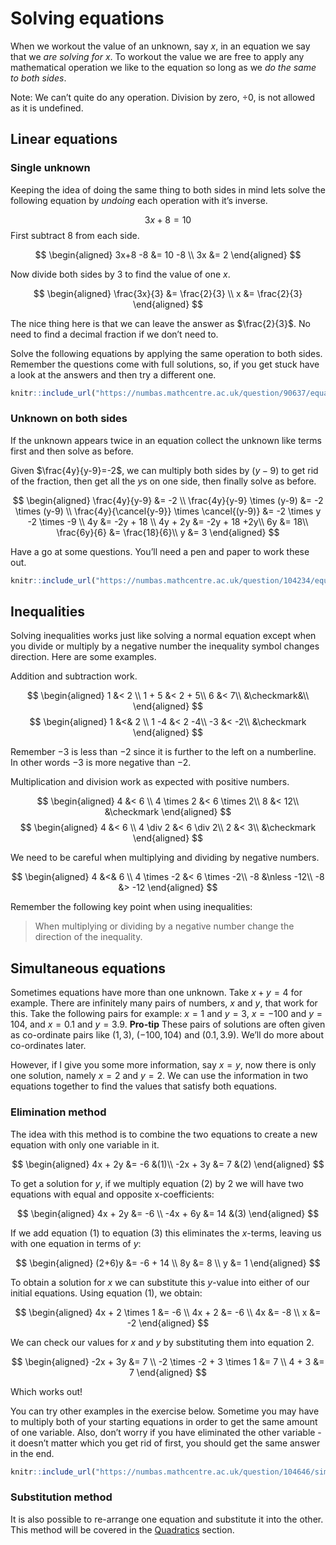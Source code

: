 # Solving equations

When we workout the value of an unknown, say $x$, in an equation we say that we *are solving for $x$*. To workout the value we are free to apply any mathematical operation we like to the equation so long as we *do the same to both sides*. 

Note: We can't quite do any operation. Division by zero, $\div 0$, is not allowed as it is undefined. 

## Linear equations

### Single unknown

Keeping the idea of doing the same thing to both sides in mind lets solve the following equation by *undoing* each operation with it's inverse.

$$
3x + 8 = 10
$$
First subtract $8$ from each side.

$$
\begin{aligned} 3x+8 -8 &= 10 -8 \\
3x &= 2
\end{aligned}
$$

Now divide both sides by $3$ to find the value of one $x$.

$$
\begin{aligned} \frac{3x}{3} &= \frac{2}{3} \\
x &= \frac{2}{3}
\end{aligned}
$$

The nice thing here is that we can leave the answer as $\frac{2}{3}$. No need to find a decimal fraction if we don't need to.

Solve the following equations by applying the same operation to both sides. Remember the questions come with full solutions, so, if you get stuck have a look at the answers and then try a different one.

```r
knitr::include_url("https://numbas.mathcentre.ac.uk/question/90637/equations-linear-equations-1a-rational-answers/embed/?token=8b0eebe4-9011-49a1-a3aa-d0a1298634be", height="800px")
```

### Unknown on both sides

If the unknown appears twice in an equation collect the unknown like terms first and then solve as before.

Given $\frac{4y}{y-9}=-2$, we can multiply both sides by $(y-9)$ to get rid of the fraction, then get all the $y$s on one side, then finally solve as before.

$$
\begin{aligned} \frac{4y}{y-9} &= -2 \\
\frac{4y}{y-9} \times (y-9) &= -2 \times (y-9) \\
\frac{4y}{\cancel{y-9}} \times \cancel{(y-9)} &= -2 \times y -2 \times -9 \\
4y &= -2y + 18 \\
4y + 2y &= -2y + 18 +2y\\
6y &= 18\\
\frac{6y}{6} &= \frac{18}{6}\\
y &= 3
\end{aligned}
$$

Have a go at some questions. You'll need a pen and paper to work these out.

```r
knitr::include_url("https://numbas.mathcentre.ac.uk/question/104234/equations-linear-equations-2-unknowns-on-both-sides/embed/?token=c65c1027-db21-4273-bc3c-7e1a348e8510", height="800px")
```

## Inequalities

Solving inequalities works just like solving a normal equation except when you divide or multiply by a negative number the inequality symbol changes direction. Here are some examples. 

Addition and subtraction work.

$$
\begin{aligned} 1 &< 2 \\
1 + 5 &< 2 + 5\\
6 &< 7\\
&\checkmark&\\
\end{aligned}
$$
$$
\begin{aligned} 1 &<& 2 \\
1 -4 &< 2 -4\\
-3 &< -2\\
&\checkmark
\end{aligned}
$$

Remember $-3$ is less than $-2$ since it is further to the left on a numberline. In other words $-3$ is more negative than $-2$.

Multiplication and division work as expected with positive numbers.

$$
\begin{aligned} 4 &< 6 \\
4 \times 2 &< 6 \times 2\\
8 &< 12\\
&\checkmark
\end{aligned}
$$
$$
\begin{aligned} 4 &< 6 \\
4 \div 2 &< 6 \div 2\\
2 &< 3\\
&\checkmark
\end{aligned}
$$

We need to be careful when multiplying and dividing by negative numbers.

$$
\begin{aligned} 4 &<& 6 \\
4 \times -2 &< 6 \times -2\\
-8 &\nless -12\\
-8 &> -12
\end{aligned}
$$

Remember the following key point when using inequalities: 

> When multiplying or dividing by a negative number change the direction of the inequality.

## Simultaneous equations

Sometimes equations have more than one unknown. Take $x + y = 4$ for example. There are infinitely many pairs of numbers, $x$ and $y$, that work for this. Take the following pairs for example: $x = 1$ and $y=3$, $x = -100$ and $y=104$, and $x = 0.1$ and $y=3.9$. **Pro-tip** These pairs of solutions are often given as co-ordinate pairs like $(1,3)$, $(-100,104)$ and $(0.1,3.9)$. We'll do more about co-ordinates later.

However, if I give you some more information, say $x = y$, now there is only one solution, namely $x = 2$ and $y=2$. We can use the information in two equations together to find the values that satisfy both equations.

### Elimination method

The idea with this method is to combine the two equations to create a new equation with only one variable in it. 

$$
\begin{aligned}
4x + 2y &= -6 &(1)\\
-2x + 3y &= 7 &(2)
\end{aligned}
$$

To get a solution for $y$, if we multiply equation $(2)$ by $2$ we will have two equations with equal and opposite x-coefficients:

$$
\begin{aligned}
4x + 2y &= -6   \\
-4x + 6y &= 14 &(3)
\end{aligned}
$$

If we add equation $(1)$ to equation $(3)$ this eliminates the $x$-terms, leaving us with one equation in terms of $y$:

$$
\begin{aligned}
(2+6)y &= -6 + 14   \\
8y &= 8 \\
y &= 1
\end{aligned}
$$

To obtain a solution for $x$ we can substitute this $y$-value into either of our initial equations. Using equation $(1)$, we obtain:

$$
\begin{aligned}
4x + 2 \times 1 &= -6 \\
4x + 2 &= -6 \\
4x &= -8 \\
x &= -2
\end{aligned}
$$

We can check our values for $x$ and $y$ by substituting them into equation $2$.

$$
\begin{aligned}
-2x + 3y &= 7 \\
-2 \times -2 + 3 \times 1 &= 7 \\
4 + 3 &= 7
\end{aligned}
$$

Which works out!

You can try other examples in the exercise below. Sometime you may have to multiply both of your starting equations in order to get the same amount of one variable. Also, don't worry if you have eliminated the other variable - it doesn't matter which you get rid of first, you should get the same answer in the end.

```r
knitr::include_url("https://numbas.mathcentre.ac.uk/question/104646/simultaneous-equations-linear-equations-with-integer-solutions/embed/?token=22ea59f8-3c89-478a-acd8-d114edcba808", height="800px")
```

### Substitution method

It is also possible to re-arrange one equation and substitute it into the other. This method will be covered in the [Quadratics](#quadratics-1) section.
